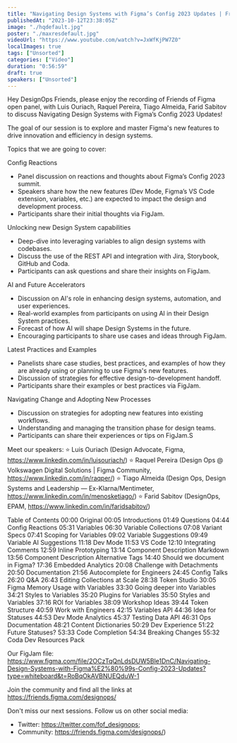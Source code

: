 ```yaml
---
title: "Navigating Design Systems with Figma’s Config 2023 Updates | Friends of Figma"
publishedAt: "2023-10-12T23:38:05Z"
image: "./hqdefault.jpg"
poster: "./maxresdefault.jpg"
videoUrl: "https://www.youtube.com/watch?v=JxWfKjPW7Z0"
localImages: true
tags: ["Unsorted"]
categories: ["Video"]
duration: "0:56:59"
draft: true
speakers: ["Unsorted"]
---
```

Hey DesignOps Friends, please enjoy the recording of Friends of Figma open panel, with Luis Ouriach, Raquel Pereira, Tiago Almeida, Farid Sabitov to discuss Navigating Design Systems with Figma’s Config 2023 Updates!

The goal of our session is to explore and master Figma's new features to drive innovation and efficiency in design systems.

Topics that we are going to cover:

Config Reactions 
* Panel discussion on reactions and thoughts about Figma’s Config 2023 summit.
* Speakers share how the new features (Dev Mode, Figma’s VS Code extension, variables, etc.) are expected to impact the design and development process.
* Participants share their initial thoughts via FigJam.

Unlocking new Design System capabilities 
* Deep-dive into leveraging variables to align design systems with codebases.
* Discuss the use of the REST API and integration with Jira, Storybook, GitHub and Coda.
* Participants can ask questions and share their insights on FigJam.

AI and Future Accelerators
* Discussion on AI's role in enhancing design systems, automation, and user experiences.
* Real-world examples from participants on using AI in their Design System practices.
* Forecast of how AI will shape Design Systems in the future.
* Encouraging participants to share use cases and ideas through FigJam.

Latest Practices and Examples
* Panelists share case studies, best practices, and examples of how they are already using or planning to use Figma's new features.
* Discussion of strategies for effective design-to-development handoff.
* Participants share their examples or best practices via FigJam.

Navigating Change and Adopting New Processes
* Discussion on strategies for adopting new features into existing workflows.
* Understanding and managing the transition phase for design teams.
* Participants can share their experiences or tips on FigJam.S

Meet our speakers:
⭐️ Luis Ouriach (Design Advocate, Figma, https://www.linkedin.com/in/luisouriach/)
⭐️ Raquel Pereira (Design Ops @ Volkswagen Digital Solutions | Figma Community, https://www.linkedin.com/in/raqper/)
⭐️ Tiago Almeida (Design Ops, Design Systems and Leadership — Ex-Klarna/Mentimeter, https://www.linkedin.com/in/menosketiago/)
⭐️ Farid Sabitov (DesignOps, EPAM, https://www.linkedin.com/in/faridsabitov/)

Table of Contents
00:00 Original
00:05 Introductions
01:49 Questions
04:44 Config Reactions
05:31 Variables
06:30 Variable Collections
07:08 Variant Specs
07:41 Scoping for Variables
09:02 Variable Suggestions
09:49 Variable AI Suggestions
11:18 Dev Mode
11:53 VS Code
12:10 Integrating Comments
12:59 Inline Prototyping
13:14 Component Description Markdown
13:56 Component Description Alternative Tags
14:40 Should we document in Figma?
17:36 Embedded Analytics
20:08 Challenge with Detachments
20:50 Documentation
21:56 Autocomplete for Engineers
24:45 Config Talks
26:20 Q&A
26:43 Editing Collections at Scale
28:38 Token Studio
30:05 Figma Memory Usage with Variables
33:30 Going deeper into Variables
34:21 Styles to Variables
35:20 Plugins for Variables
35:50 Styles and Variables
37:16 ROI for Variables
38:09 Workshop Ideas
39:44 Token Structure
40:59 Work with Engineers
42:15 Variables API
44:36 Idea for Statuses
44:53 Dev Mode Analytics
45:37 Testing Data API
46:31 Ops Documentation
48:21 Content Dictionaries
50:29 Dev Experience
51:22 Future Statuses?
53:33 Code Completion
54:34 Breaking Changes
55:32 Coda Dev Resources Pack

Our FigJam file:
https://www.figma.com/file/2OCzTqQnLdsDUW5Ble1DnC/Navigating-Design-Systems-with-Figma%E2%80%99s-Config-2023-Updates?type=whiteboard&t=RoBqOkAVBNUEQduW-1

Join the community and find all the links at https://friends.figma.com/designops/

Don't miss our next sessions. Follow us on other social media:
- Twitter: https://twitter.com/fof_designops;
- Community: https://friends.figma.com/designops/)
